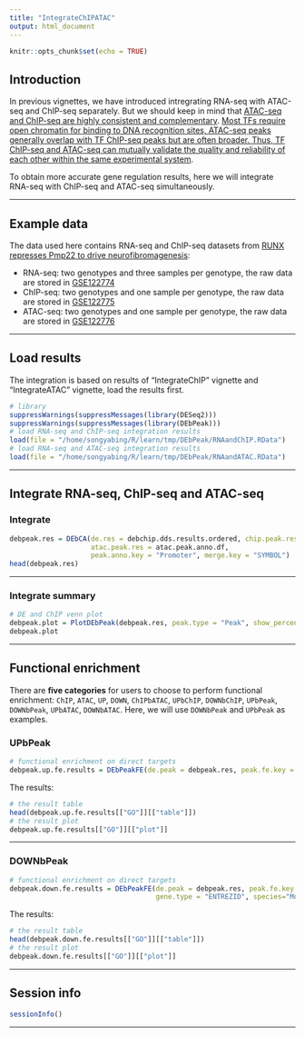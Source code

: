 ```yaml
---
title: "IntegrateChIPATAC"
output: html_document
---
```


```r
knitr::opts_chunk$set(echo = TRUE)
```

## Introduction
In previous vignettes, we have introduced intregrating RNA-seq with ATAC-seq and ChIP-seq separately. But we should keep in mind that [ATAC-seq and ChIP-seq are highly consistent and complementary](https://doi.org/10.1093/bib/bbac061). [Most TFs require open chromatin for binding to DNA recognition sites, ATAC-seq peaks generally overlap with TF ChIP-seq peaks but are often broader. Thus, TF ChIP-seq and ATAC-seq can mutually validate the quality and reliability of each other within the same experimental system](https://genomebiology.biomedcentral.com/articles/10.1186/s13059-020-1929-3).

To obtain more accurate gene regulation results, here we will integrate RNA-seq with ChIP-seq and ATAC-seq simultaneously.

<hr />

## Example data
The data used here contains RNA-seq and ChIP-seq datasets from [RUNX represses Pmp22 to drive neurofibromagenesis](https://www.science.org/doi/10.1126/sciadv.aau8389): 

* RNA-seq: two genotypes and three samples per genotype, the raw data are stored in [GSE122774](https://www.ncbi.nlm.nih.gov/geo/query/acc.cgi?acc=GSE122774)
* ChIP-seq: two genotypes and one sample per genotype, the raw data are stored in [GSE122775](https://www.ncbi.nlm.nih.gov/geo/query/acc.cgi?acc=GSE122775)
* ATAC-seq: two genotypes and one sample per genotype, the raw data are stored in [GSE122776](https://www.ncbi.nlm.nih.gov/geo/query/acc.cgi?acc=GSE122776)

<hr />

## Load results
The integration is based on results of "IntegrateChIP" vignette and "IntegrateATAC" vignette, load the results first.
```r
# library
suppressWarnings(suppressMessages(library(DESeq2)))
suppressWarnings(suppressMessages(library(DEbPeak)))
# load RNA-seq and ChIP-seq integration results
load(file = "/home/songyabing/R/learn/tmp/DEbPeak/RNAandChIP.RData")
# load RNA-seq and ATAC-seq integration results
load(file = "/home/songyabing/R/learn/tmp/DEbPeak/RNAandATAC.RData")
```

<hr />

## Integrate RNA-seq, ChIP-seq and ATAC-seq
### Integrate
```r
debpeak.res = DEbCA(de.res = debchip.dds.results.ordered, chip.peak.res = peak.anno.df,
                    atac.peak.res = atac.peak.anno.df,
                    peak.anno.key = "Promoter", merge.key = "SYMBOL")
head(debpeak.res)
```

<hr />

### Integrate summary
```r
# DE and ChIP venn plot
debpeak.plot = PlotDEbPeak(debpeak.res, peak.type = "Peak", show_percentage=FALSE)
debpeak.plot
```

<hr />

## Functional enrichment
There are **five categories** for users to choose to perform functional enrichment: `ChIP`, `ATAC`, `UP`, `DOWN`, `ChIPbATAC`, `UPbChIP`, `DOWNbChIP`, `UPbPeak`, `DOWNbPeak`, `UPbATAC`, `DOWNbATAC`. Here, we will use `DOWNbPeak` and `UPbPeak` as examples.

### UPbPeak
```r
# functional enrichment on direct targets
debpeak.up.fe.results = DEbPeakFE(de.peak = debpeak.res, peak.fe.key = "UPbPeak", gene.type = "ENTREZID", species="Mouse",save = F)
```

The results:
```r
# the result table
head(debpeak.up.fe.results[["GO"]][["table"]])
# the result plot
debpeak.up.fe.results[["GO"]][["plot"]]
```

<hr />

### DOWNbPeak
```r
# functional enrichment on direct targets
debpeak.down.fe.results = DEbPeakFE(de.peak = debpeak.res, peak.fe.key = "DOWNbPeak", 
                                    gene.type = "ENTREZID", species="Mouse",save = F)
```

The results:
```r
# the result table
head(debpeak.down.fe.results[["GO"]][["table"]])
# the result plot
debpeak.down.fe.results[["GO"]][["plot"]]
```

<hr />

## Session info
```r
sessionInfo()
```

<hr />






